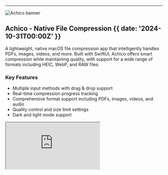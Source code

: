 
---

![Achico banner](@/images/achico-banner.jpg)

## Achico - Native File Compression {{ date: '2024-10-31T00:00Z' }}

A lightweight, native macOS file compression app that intelligently handles PDFs, images, videos, and more. Built with SwiftUI, Achico offers smart compression while maintaining quality, with support for a wide range of formats including HEIC, WebP, and RAW files.

### <SparkleIcon /> Key Features

- Multiple input methods with drag & drop support
- Real-time compression progress tracking
- Comprehensive format support including PDFs, images, videos, and audio
- Quality control and size limit settings
- Dark and light mode support

<div className="relative mt-6 aspect-video w-full overflow-hidden rounded-xl border border-white/10">
  <iframe
    src="https://www.youtube.com/embed/hp_orhM4BRY"
    title="Achico Demo"
    className="absolute inset-0 h-full w-full"
    allow="accelerometer; autoplay; clipboard-write; encrypted-media; gyroscope; picture-in-picture"
    allowFullScreen
  />
</div>

### 📋 Coming in Next Versions

- Batch processing multiple files
- Custom compression presets
- Additional format support
- Keep original file name and folder path

<div className="mt-6 flex gap-2">
  <DownloadButton appName="Achico.app">Download Achico</DownloadButton>
  <Button
    href="https://github.com/nuance-dev/achico/issues"
    className="inline-flex items-center justify-center gap-2 rounded-lg border border-zinc-900/10 px-3 py-2 text-sm font-semibold text-zinc-900 hover:bg-zinc-900/2.5 dark:border-white/10 dark:text-white dark:hover:bg-white/5"
    target="_blank"
    rel="noopener noreferrer"
  >
    Report Bug or Suggest Feature
  </Button>
  <a
    href="https://github.com/nuance-dev/achico"
    className="ml-2 inline-flex items-center text-gray-400 hover:text-sky-300"
    target="_blank"
    rel="noopener noreferrer"
  >
    <svg className="h-5 w-5" viewBox="0 0 24 24" fill="currentColor">
      <path d="M12 0c-6.626 0-12 5.373-12 12 0 5.302 3.438 9.8 8.207 11.387.599.111.793-.261.793-.577v-2.234c-3.338.726-4.033-1.416-4.033-1.416-.546-1.387-1.333-1.756-1.333-1.756-1.089-.745.083-.729.083-.729 1.205.084 1.839 1.237 1.839 1.237 1.07 1.834 2.807 1.304 3.492.997.107-.775.418-1.305.762-1.604-2.665-.305-5.467-1.334-5.467-5.931 0-1.311.469-2.381 1.236-3.221-.124-.303-.535-1.524.117-3.176 0 0 1.008-.322 3.301 1.23.957-.266 1.983-.399 3.003-.404 1.02.005 2.047.138 3.006.404 2.291-1.552 3.297-1.23 3.297-1.23.653 1.653.242 2.874.118 3.176.77.84 1.235 1.911 1.235 3.221 0 4.609-2.807 5.624-5.479 5.921.43.372.823 1.102.823 2.222v3.293c0 .319.192.694.801.576 4.765-1.589 8.199-6.086 8.199-11.386 0-6.627-5.373-12-12-12z" />
    </svg>
  </a>
</div>

---

![Figura banner](@/images/figura-banner.jpg)

## Figura - Native Background Remover {{ date: '2024-10-25T00:00Z' }}

A sleek, native macOS app that removes backgrounds from images with a minimal interface. Utilizing macOS's native background removal functionality, Figura offers one-click background removal for macOS 14+ users.

### <SparkleIcon /> Key Features

- One-click background removal
- Multiple input methods (drag & drop, paste, upload)
- Native performance with Vision framework
- Dark and light mode support
- Built for macOS 14+

<div className="relative mt-6 aspect-video w-full overflow-hidden rounded-xl border border-white/10">
  <iframe
    src="https://www.youtube.com/embed/bEOeKTvHPcE"
    title="Figura Demo"
    className="absolute inset-0 h-full w-full"
    allow="accelerometer; autoplay; clipboard-write; encrypted-media; gyroscope; picture-in-picture"
    allowFullScreen
  />
</div>

### 📋 Coming in Next Versions

- Batch processing multiple files
- Additional export formats
- Fine-tuning controls for removal

<div className="mt-6 flex gap-2">
  <DownloadButton appName="Figura.app">Download Figura</DownloadButton>
  <Button
    href="https://github.com/nuance-dev/figura/issues"
    target="_blank"
    rel="noopener noreferrer"
  >
    Report Bug or Suggest Feature
  </Button>
  <a
    href="https://github.com/nuance-dev/figura"
    className="ml-2 inline-flex items-center text-gray-400 hover:text-sky-300"
    target="_blank"
    rel="noopener noreferrer"
  >
    <svg className="h-5 w-5" viewBox="0 0 24 24" fill="currentColor">
      <path d="M12 0c-6.626 0-12 5.373-12 12 0 5.302 3.438 9.8 8.207 11.387.599.111.793-.261.793-.577v-2.234c-3.338.726-4.033-1.416-4.033-1.416-.546-1.387-1.333-1.756-1.333-1.756-1.089-.745.083-.729.083-.729 1.205.084 1.839 1.237 1.839 1.237 1.07 1.834 2.807 1.304 3.492.997.107-.775.418-1.305.762-1.604-2.665-.305-5.467-1.334-5.467-5.931 0-1.311.469-2.381 1.236-3.221-.124-.303-.535-1.524.117-3.176 0 0 1.008-.322 3.301 1.23.957-.266 1.983-.399 3.003-.404 1.02.005 2.047.138 3.006.404 2.291-1.552 3.297-1.23 3.297-1.23.653 1.653.242 2.874.118 3.176.77.84 1.235 1.911 1.235 3.221 0 4.609-2.807 5.624-5.479 5.921.43.372.823 1.102.823 2.222v3.293c0 .319.192.694.801.576 4.765-1.589 8.199-6.086 8.199-11.386 0-6.627-5.373-12-12-12z" />
    </svg>
  </a>
</div>

---

![Vocal banner](@/images/vocal-banner.jpg)

## Vocal - Video Transcriber {{ date: '2024-10-25T00:00Z' }}

A minimal, native macOS app that transcribes both YouTube videos and local video files with exceptional accuracy. Built with SwiftUI and leveraging Apple's Speech Recognition framework.

### <SparkleIcon /> Key Features

- YouTube URL and local video file support
- Smart formatting for readable transcriptions
- Multiple export options
- Real-time progress tracking
- Dark and light mode support

<div className="mt-6 flex gap-2">
  <DownloadButton appName="Vocal.app">Download Vocal</DownloadButton>
  <Button
    href="https://github.com/nuance-dev/vocal/issues"
    className="inline-flex items-center justify-center gap-2 rounded-lg border border-zinc-900/10 px-3 py-2 text-sm font-semibold text-zinc-900 hover:bg-zinc-900/2.5 dark:border-white/10 dark:text-white dark:hover:bg-white/5"
    target="_blank"
    rel="noopener noreferrer"
  >
    Report Bug or Suggest Feature
  </Button>
  <a
    href="https://github.com/nuance-dev/vocal"
    className="ml-2 inline-flex items-center text-gray-400 hover:text-sky-300"
    target="_blank"
    rel="noopener noreferrer"
  >
    <svg className="h-5 w-5" viewBox="0 0 24 24" fill="currentColor">
      <path d="M12 0c-6.626 0-12 5.373-12 12 0 5.302 3.438 9.8 8.207 11.387.599.111.793-.261.793-.577v-2.234c-3.338.726-4.033-1.416-4.033-1.416-.546-1.387-1.333-1.756-1.333-1.756-1.089-.745.083-.729.083-.729 1.205.084 1.839 1.237 1.839 1.237 1.07 1.834 2.807 1.304 3.492.997.107-.775.418-1.305.762-1.604-2.665-.305-5.467-1.334-5.467-5.931 0-1.311.469-2.381 1.236-3.221-.124-.303-.535-1.524.117-3.176 0 0 1.008-.322 3.301 1.23.957-.266 1.983-.399 3.003-.404 1.02.005 2.047.138 3.006.404 2.291-1.552 3.297-1.23 3.297-1.23.653 1.653.242 2.874.118 3.176.77.84 1.235 1.911 1.235 3.221 0 4.609-2.807 5.624-5.479 5.921.43.372.823 1.102.823 2.222v3.293c0 .319.192.694.801.576 4.765-1.589 8.199-6.086 8.199-11.386 0-6.627-5.373-12-12-12z" />
    </svg>
  </a>
</div>

---

![Medio banner](@/images/medio-banner.jpg)

## Medio - Native Diff Checker {{ date: '2024-10-23T00:00Z' }}

A fast, native macOS text comparison tool featuring real-time diff highlighting and a minimal interface. Built with SwiftUI and AppKit, Medio makes comparing text files intuitive and efficient.

### <SparkleIcon /> Key Features

- Real-time comparison with instant diff highlighting
- Smart word-level difference detection
- Native performance optimization
- Dark and light mode support
- Powered by Differ Swift package (v3.0.0+)

<div className="relative mt-6 aspect-video w-full overflow-hidden rounded-xl border border-white/10">
  <iframe
    src="https://www.youtube.com/embed/X8D3zG6Tbyc"
    title="Medio Demo"
    className="absolute inset-0 h-full w-full"
    allow="accelerometer; autoplay; clipboard-write; encrypted-media; gyroscope; picture-in-picture"
    allowFullScreen
  />
</div>

### 📋 Coming in Next Versions

- Enhanced diff algorithm customization
- Multiple file comparison
- Syntax highlighting for code
- Side-by-side scrolling improvements
- Find and replace functionality

<div className="mt-6 flex gap-2">
  <DownloadButton appName="Medio.app">Download Medio</DownloadButton>
  <Button
    href="https://github.com/nuance-dev/medio/issues"
    target="_blank"
    rel="noopener noreferrer"
  >
    Report Bug or Suggest Feature
  </Button>
  <a
    href="https://github.com/nuance-dev/medio"
    className="ml-2 inline-flex items-center text-gray-400 hover:text-sky-300"
    target="_blank"
    rel="noopener noreferrer"
  >
    <svg className="h-5 w-5" viewBox="0 0 24 24" fill="currentColor">
      <path d="M12 0c-6.626 0-12 5.373-12 12 0 5.302 3.438 9.8 8.207 11.387.599.111.793-.261.793-.577v-2.234c-3.338.726-4.033-1.416-4.033-1.416-.546-1.387-1.333-1.756-1.333-1.756-1.089-.745.083-.729.083-.729 1.205.084 1.839 1.237 1.839 1.237 1.07 1.834 2.807 1.304 3.492.997.107-.775.418-1.305.762-1.604-2.665-.305-5.467-1.334-5.467-5.931 0-1.311.469-2.381 1.236-3.221-.124-.303-.535-1.524.117-3.176 0 0 1.008-.322 3.301 1.23.957-.266 1.983-.399 3.003-.404 1.02.005 2.047.138 3.006.404 2.291-1.552 3.297-1.23 3.297-1.23.653 1.653.242 2.874.118 3.176.77.84 1.235 1.911 1.235 3.221 0 4.609-2.807 5.624-5.479 5.921.43.372.823 1.102.823 2.222v3.293c0 .319.192.694.801.576 4.765-1.589 8.199-6.086 8.199-11.386 0-6.627-5.373-12-12-12z" />
    </svg>
  </a>
</div>

---

![Impulso banner](@/images/impulso-banner.jpg)

## Impulso - Native Task Management {{ date: '2024-11-01T00:00Z' }}

A sleek, native macOS app for managing tasks with intelligent priority scoring and flexible organization options. Built with SwiftUI for optimal performance and a modern user experience.

### <SparkleIcon /> Key Features

- Smart Priority Scoring based on multiple metrics
- Multiple task organization views (Active, Completed, Backlog)
- Task metrics scoring (Impact, Fun, Momentum, Alignment, Effort)
- Keyboard shortcuts with ⌘K command palette
- Dark and light mode support
- Automatic backups with configurable frequency

<div className="relative mt-6 aspect-video w-full overflow-hidden rounded-xl border border-white/10">
  <iframe
    src="https://www.youtube.com/embed/0B_oJfCIHMc"
    title="Impulso Demo"
    className="absolute inset-0 h-full w-full"
    allow="accelerometer; autoplay; clipboard-write; encrypted-media; gyroscope; picture-in-picture"
    allowFullScreen
  />
</div>

### 📋 Coming in Next Versions

- Bugfixes
- Advanced filtering options

<div className="mt-6 flex gap-2">
  <DownloadButton appName="Impulso.app">Download Impulso</DownloadButton>
  <Button
    href="https://github.com/nuance-dev/impulso/issues"
    target="_blank"
    rel="noopener noreferrer"
  >
    Report Bug or Suggest Feature
  </Button>
  <a
    href="https://github.com/nuance-dev/impulso"
    className="ml-2 inline-flex items-center text-gray-400 hover:text-sky-300"
    target="_blank"
    rel="noopener noreferrer"
  >
    <svg className="h-5 w-5" viewBox="0 0 24 24" fill="currentColor">
      <path d="M12 0c-6.626 0-12 5.373-12 12 0 5.302 3.438 9.8 8.207 11.387.599.111.793-.261.793-.577v-2.234c-3.338.726-4.033-1.416-4.033-1.416-.546-1.387-1.333-1.756-1.333-1.756-1.089-.745.083-.729.083-.729 1.205.084 1.839 1.237 1.839 1.237 1.07 1.834 2.807 1.304 3.492.997.107-.775.418-1.305.762-1.604-2.665-.305-5.467-1.334-5.467-5.931 0-1.311.469-2.381 1.236-3.221-.124-.303-.535-1.524.117-3.176 0 0 1.008-.322 3.301 1.23.957-.266 1.983-.399 3.003-.404 1.02.005 2.047.138 3.006.404 2.291-1.552 3.297-1.23 3.297-1.23.653 1.653.242 2.874.118 3.176.77.84 1.235 1.911 1.235 3.221 0 4.609-2.807 5.624-5.479 5.921.43.372.823 1.102.823 2.222v3.293c0 .319.192.694.801.576 4.765-1.589 8.199-6.086 8.199-11.386 0-6.627-5.373-12-12-12z" />
    </svg>
  </a>
</div>

---

![Guía banner](@/images/guia-banner.jpg)

## Guía - Native Decision Making Assistant {{ date: '2024-11-27T00:00Z' }}

A sleek, native macOS app that helps you make better decisions through structured analysis and visual feedback. Built with SwiftUI for a minimal interface and modern design principles.

### <SparkleIcon /> Key Features

- Guided decision framework with progressive disclosure
- Factor analysis with weight and impact scoring
- Visual comparisons and confidence metrics
- Dark mode optimized interface
- Built for macOS 14+

<div className="relative mt-6 aspect-video w-full overflow-hidden rounded-xl border border-white/10">
  <iframe
    src="https://www.youtube.com/embed/xayS1gDgJXM"
    title="Guía Demo"
    className="absolute inset-0 h-full w-full"
    allow="accelerometer; autoplay; clipboard-write; encrypted-media; gyroscope; picture-in-picture"
    allowFullScreen
  />
</div>

### 📋 Coming in Next Versions

- Bugfixes
- Light mode

<div className="mt-6 flex gap-2">
  <DownloadButton appName="Guia.app">Download Guía</DownloadButton>
  <Button
    href="https://github.com/nuance-dev/guia/issues"
    target="_blank"
    rel="noopener noreferrer"
  >
    Report Bug or Suggest Feature
  </Button>
  <a
    href="https://github.com/nuance-dev/guia"
    className="ml-2 inline-flex items-center text-gray-400 hover:text-sky-300"
    target="_blank"
    rel="noopener noreferrer"
  >
    <svg className="h-5 w-5" viewBox="0 0 24 24" fill="currentColor">
      <path d="M12 0c-6.626 0-12 5.373-12 12 0 5.302 3.438 9.8 8.207 11.387.599.111.793-.261.793-.577v-2.234c-3.338.726-4.033-1.416-4.033-1.416-.546-1.387-1.333-1.756-1.333-1.756-1.089-.745.083-.729.083-.729 1.205.084 1.839 1.237 1.839 1.237 1.07 1.834 2.807 1.304 3.492.997.107-.775.418-1.305.762-1.604-2.665-.305-5.467-1.334-5.467-5.931 0-1.311.469-2.381 1.236-3.221-.124-.303-.535-1.524.117-3.176 0 0 1.008-.322 3.301 1.23.957-.266 1.983-.399 3.003-.404 1.02.005 2.047.138 3.006.404 2.291-1.552 3.297-1.23 3.297-1.23.653 1.653.242 2.874.118 3.176.77.84 1.235 1.911 1.235 3.221 0 4.609-2.807 5.624-5.479 5.921.43.372.823 1.102.823 2.222v3.293c0 .319.192.694.801.576 4.765-1.589 8.199-6.086 8.199-11.386 0-6.627-5.373-12-12-12z" />
    </svg>
  </a>
</div>

---

![Quiebro banner](@/images/quiebro-banner.jpg)

## Quiebro - Native File Splitter & Joiner {{ date: '2024-11-28T00:00Z' }}

A sleek, native macOS app that splits files into three encrypted pieces and lets you join them back together. Perfect for securely sharing sensitive files across different channels, with a minimal interface built for macOS 14+.

### <SparkleIcon /> Key Features

- Split any file into 3 encrypted pieces
- Join pieces back into original files
- Multiple input methods with drag & drop support
- Native performance optimization
- Dark and light mode support
- Built for macOS 14+

<div className="relative mt-6 aspect-video w-full overflow-hidden rounded-xl border border-white/10">
  <iframe
    src="https://youtube.com/embed/nt1cRbHE73U"
    title="Quiebro Demo"
    className="absolute inset-0 h-full w-full"
    allow="accelerometer; autoplay; clipboard-write; encrypted-media; gyroscope; picture-in-picture"
    allowFullScreen
  />
</div>

### 📋 Coming in Next Versions

- I'm out of ideas on this one

<div className="mt-6 flex gap-2">
  <DownloadButton appName="Quiebro.app">Download Quiebro</DownloadButton>
  <Button
    href="https://github.com/nuance-dev/quiebro/issues"
    target="_blank"
    rel="noopener noreferrer"
  >
    Report Bug or Suggest Feature
  </Button>
  <a
    href="https://github.com/nuance-dev/quiebro"
    className="ml-2 inline-flex items-center text-gray-400 hover:text-sky-300"
    target="_blank"
    rel="noopener noreferrer"
  >
    <svg className="h-5 w-5" viewBox="0 0 24 24" fill="currentColor">
      <path d="M12 0c-6.626 0-12 5.373-12 12 0 5.302 3.438 9.8 8.207 11.387.599.111.793-.261.793-.577v-2.234c-3.338.726-4.033-1.416-4.033-1.416-.546-1.387-1.333-1.756-1.333-1.756-1.089-.745.083-.729.083-.729 1.205.084 1.839 1.237 1.839 1.237 1.07 1.834 2.807 1.304 3.492.997.107-.775.418-1.305.762-1.604-2.665-.305-5.467-1.334-5.467-5.931 0-1.311.469-2.381 1.236-3.221-.124-.303-.535-1.524.117-3.176 0 0 1.008-.322 3.301 1.23.957-.266 1.983-.399 3.003-.404 1.02.005 2.047.138 3.006.404 2.291-1.552 3.297-1.23 3.297-1.23.653 1.653.242 2.874.118 3.176.77.84 1.235 1.911 1.235 3.221 0 4.609-2.807 5.624-5.479 5.921.43.372.823 1.102.823 2.222v3.293c0 .319.192.694.801.576 4.765-1.589 8.199-6.086 8.199-11.386 0-6.627-5.373-12-12-12z" />
    </svg>
  </a>
</div>

---

![Uno banner](https://github.com/user-attachments/assets/d0c81519-82bc-4554-a528-10b2e54cec1c)

## Uno - A macOS file merger to prompt or PDF {{ date: '2024-12-09T00:00Z' }}

A sleek, native macOS app that transforms files into unified prompts or merges them into PDFs. Perfect for preparing training data or combining documents.

Note: This app requires macOS version 14+

### <SparkleIcon /> Key Features

- **Prompt Mode**: Convert files into a single, structured prompt
  - Supports multiple file types (.pdf, .swift, .ts, .js, .html, .css, etc.)
  - Maintains file structure in output
  - Folder support for batch processing
- **PDF Mode**: Merge multiple files into a single PDF
  - Smart conversion of non-PDF files
  - Maintains document order
  - Preview support

**Pro tip:** Throw a folder and it will convert it all

<div className="relative mt-6 aspect-video w-full overflow-hidden rounded-xl border border-white/10">
  <iframe
    src="https://www.youtube.com/embed/a7I0XjEKpcs"
    title="Uno Demo"
    className="absolute inset-0 h-full w-full"
    allow="accelerometer; autoplay; clipboard-write; encrypted-media; gyroscope; picture-in-picture"
    allowFullScreen
  />
</div>

<div className="mt-6 flex gap-2">
  <DownloadButton appName="Uno.app">Download Uno</DownloadButton>
  <Button
    href="https://github.com/nuance-dev/Uno/issues"
    className="inline-flex items-center justify-center gap-2 rounded-lg border border-zinc-900/10 px-3 py-2 text-sm font-semibold text-zinc-900 hover:bg-zinc-900/2.5 dark:border-white/10 dark:text-white dark:hover:bg-white/5"
    target="_blank"
    rel="noopener noreferrer"
  >
    Report Bug or Suggest Feature
  </Button>
  <a
    href="https://github.com/nuance-dev/Uno"
    className="ml-2 inline-flex items-center text-gray-400 hover:text-sky-300"
    target="_blank"
    rel="noopener noreferrer"
  >
    <svg className="h-5 w-5" viewBox="0 0 24 24" fill="currentColor">
      <path d="M12 0c-6.626 0-12 5.373-12 12 0 5.302 3.438 9.8 8.207 11.387.599.111.793-.261.793-.577v-2.234c-3.338.726-4.033-1.416-4.033-1.416-.546-1.387-1.333-1.756-1.333-1.756-1.089-.745.083-.729.083-.729 1.205.084 1.839 1.237 1.839 1.237 1.07 1.834 2.807 1.304 3.492.997.107-.775.418-1.305.762-1.604-2.665-.305-5.467-1.334-5.467-5.931 0-1.311.469-2.381 1.236-3.221-.124-.303-.535-1.524.117-3.176 0 0 1.008-.322 3.301 1.23.957-.266 1.983-.399 3.003-.404 1.02.005 2.047.138 3.006.404 2.291-1.552 3.297-1.23 3.297-1.23.653 1.653.242 2.874.118 3.176.77.84 1.235 1.911 1.235 3.221 0 4.609-2.807 5.624-5.479 5.921.43.372.823 1.102.823 2.222v3.293c0 .319.192.694.801.576 4.765-1.589 8.199-6.086 8.199-11.386 0-6.627-5.373-12-12-12z" />
    </svg>
  </a>
</div>
